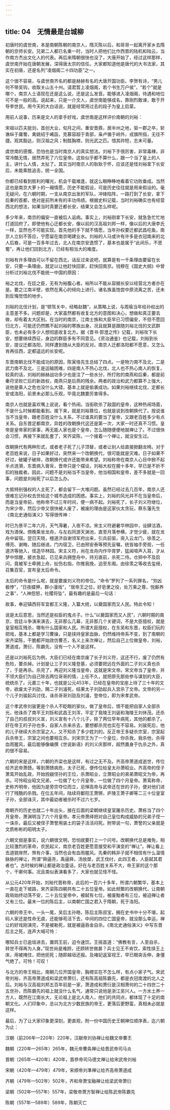 ```yaml
---
---
---
```

title: 04　无情最是台城柳
---




初唐时的虞世南，本是南朝陈朝的南京人，隋灭陈以后，和哥哥一起离开家乡去隋朝的京师长安。兄弟二人都已名重一时，当时人把他们比作西晋的陆机和陆云，当作南方杰出文化人的代表。再后来隋朝很快也没了，大唐开始了，经过这样那样，虞世南开始在唐朝发展，深得唐太宗的信任。大家都知道他是唐代的大书法家，其实在初唐，还是名列“凌烟阁二十四功臣”之一。

这个很不容易，与虞世南齐名的都是赫赫有名的大唐开国功臣。李贺有诗，“男儿何不带吴钩，收取关山五十州。请君暂上凌烟阁，若个书生万户侯”，“若个”就是哪个，南京人土语现在还是这么说，还是这么发音。能够进入凌烟阁，待遇和地位可不是一般的高。说起来，只是一介文人，虞世南能够成名，靠刚烈敢谏，敢于开导李世民。用今天的大白话说，就是经常用过去的段子为皇上启蒙。

用前人说事，历来是文人的拿手好戏，虞世南是这样评价南朝的刘裕：

宋祖以匹夫挺剑，首创大业，旬月之间，重安晋鼎，居半州之地，驱一郡之卒，斩谯纵于庸蜀，禽姚绍于崤函，克慕容超于青部，枭卢循于岭外，戎旗所指，无往不捷。观其豁达，则汉祖之风；制胜胸襟，则光武之匹。惜其祚短，志未可量。

虞世南的感慨，恐怕也是当时南京人的真实想法。刘裕下手很厉害，非常毒辣，非常冷酷无情，居然弄死了六位皇帝。这些似乎都不算什么，跟一个当了皇上的人主，讲什么人情，太扯了。其实当时南京人的耿耿于怀，应该还是怪刘裕拿下长安后，未能乘胜追击，统一全国。

你都已经看到胜利的曙光，机会千载难逢，就这么眼睁睁地看着它功败垂成。当然这也是南京大萝卜的一厢情愿，历史不能假设，可是历史往往就是用来假设的。毫无疑问，在六朝时期，一支从南京出发的军队，冲锋陷阵，一路打到了长安，拿下后秦的首都，绝对是前所未有的丰功伟绩。根据史料记载，当时刘裕确实也有经营西北的想法，如果当时真要迁都长安，结果又会怎么样呢。

多少年来，南京的偏安一直被后人诟病。事实上，刘裕刚拿下长安，就急急忙忙地打道回府了。即使他有心迁都长安，像以前的汉高祖刘邦一样，像以后的大唐李氏一样，显然也不可能实现。首先他的手下就不情愿，当年孙权要迁都武昌吃鱼，南京人立刻不答应，宁愿留在南京喝建业水。刘裕的人马或许有许多是衣冠南来的北人后裔，可是一百多年过去，北人在南京安逸惯了，基本也是属于“此间乐，不思蜀”，再让他们回到北方，已经有相当大的难度。

刘裕有许多理由可以不留在西北，话反过来说吧，就算是有一千条理由要留在长安，只要一条理由，就足以让他赶快回家，赶快回南京。钱穆在《国史大纲》中曾分析过刘裕北伐不能统一中国的原因：

裕之北伐，在廷之臣，无有为裕腹心者。裕所以不能从容据长安以经营北方者亦在是。要之江南半壁，依然在离心的倾向上进行。诸名族虽饱尝中原流离之苦，还未到反悔觉悟的地步。

刘裕的北伐计划，是“顿驾关中，经略赵魏”，从策略上说，与周瑜当年给孙权出的主意差不多。问题却是，大家虽然都有收复北方的意图和决心，想做和真正要去做，却有着太大区别。在当时的南京，江南士族和大臣早已习惯偏安，不但不愿回归北方，可能还仍然瞧不起刘裕的寒族出身。况且就算是跟随刘裕北伐的文武群臣，也未必有多少人想彻底收复北方。据《晋书·郭澄之传》记载，刘裕攻下长安，想要继续西征，身边的群臣多有不同意见。《资治通鉴》也记载，刘裕到长安，提议迁都洛阳，同样遭到随从大臣的反对。南京人迁都洛阳都不愿意，又怎么肯再往西，定都遥远的长安呢。

东晋南朝北伐不能成功的原因，陈寅恪先生总结了四点。一是物力南不及北，二是武力南不及北，三是运输困难，四是南人不热心北伐，北人也不热心南人的恢复。较真的话，刘裕的赫赫战功多少也是注了一些水分，所打败的南燕和后秦，都是前秦苻坚败亡后的新政权，南燕只是后燕的残余。两者的政治和武力都算不上强大，说他是乘人之危也没什么大错，基本上就是偷袭成功。如果刘裕继续北伐，定都长安或洛阳，前景未必那么乐观，毕竟北魏要厉害得多。

南京人也就是喜欢嘴上说说，看个热闹。当街砍杀了敌国的皇帝，这种热闹场面，不是什么时候都能看到。接下来，就是刘裕篡位，也就是说到改朝换代了。按说谁当不当皇帝，跟老百姓没什么关系，不过谁真的要当了皇帝，又跟老百姓多少有点关系。自东晋定都南京，异姓的改朝换代这还是第一次，大家一时还真不习惯。皇帝是皇帝家的家事，再无能人家也是个皇帝，怎么随随便便地就禅让了。不过很快会习惯，再接下来就乱套了，宋齐梁陈，一个接着一个禅让，就没安生过。

改朝换代有两种形式，或者老子死了儿子顶替，或者让别人给直接掀翻龙椅。对于老百姓来说，日子如果好过，突然来一个改朝换代，很可能就是灾难。日子如果不好过，破罐子破摔，改朝换代或许还能带来希望。刘裕称帝在南京人心目中掀不起半点涟漪，东晋病入膏肓，晋帝只是个摆设，刘裕大权在握十多年，早已是不折不扣的独裁者。因此，问题不是刘裕当不当皇帝，他当相国和皇帝，差不多就是一回事，问题是刘裕死了以后怎么办。

大抵特别强权的人主死了，都会留下一大堆问题。虽然已经过去几百年，南京人还很难忘记孙权去世给这个城市造成的困惑。事实上，刘裕的风光并不在当皇帝后，而是当皇帝前，他称帝不过三年时间，便一病不起。刘裕死了，长子刘义符继位，为宋少帝，然后少帝又很快被人废了，被废的理由是这家伙太贪玩，蔡东藩先生《南北史通俗演义》写得很传神：

时已为景平二年六月，天气溽暑，入夜不凉。宋主义符避暑华林园中，设肆沽酒，戏为酒保。傍晚乘坐龙舟，与左右同游天渊池，直至月落参横，才觉少疲，就在龙舟中留宿。翌日天晓，檀道济自谢领军府出来，引兵前驱，突入云龙门，徐羡之、傅亮、谢晦，随后继进。门内宿卫，已由邢安泰等预先妥嘱，统皆袖手旁观，一任道济等驰入，径造华林园。宋主义符，尚在龙舟内作华胥梦，猛闻喧声入耳，才从梦中惊醒，披衣急起，已见来兵拥登舟中，持刃直前，杀死二侍。仓猝中不及启问，竟被军士牵拥上舟，扯伤右指，你推我挽，迫至东阁。由徐羡之等收去玺绶，召集百官，宣布皇太后命令。

太后的命令是什么呢，就是要废刘义符的帝位。“命令”罗列了一系列罪名，“穷凶极悖”，“日夜媟狎，群小漫戏”，“居帝王之位，好皂隶之役，处万乘之尊，悦厮养之事”，“人神怨怒，社稷将坠”，最有趣的是最后一句话：

故事，奉迎镇西将军宜都王义隆，入纂大统，以奠国家而又人民。特此令知！

说是太后意思，当然还是权臣的鬼点子。什么“以奠国家而又人民”，六朝时期的南京，宫廷斗争演来演去，无非那么几幕，无非那几个关键词，不是大臣擅权，就是皇室相互残杀，哪有什么国家和人民。所谓大臣擅权，在东吴和东晋，权臣们玩的把戏，基本上都是学习曹操，只是挟持皇家血脉，仍然维持帝系不变，到了南朝的宋齐梁陈，干脆都开始效仿曹丕，名义上来次禅让，然后自己上位做皇帝，刘裕，萧道成，萧衍，陈霸先，没有一个人不是这样。

还是以刘裕死后为例，大臣们已经在南京废了长子刘义符，这还不行，废了仍然有危险，要杀掉。计划是让三子刘义隆登基，必须要把远在外面的二子刘义真也杀了，于是再杀。杀完了，再迎刘义隆当皇帝，这就是宋文帝。宋文帝当了皇帝，并不领大臣们为自己除去两位哥哥的情，上任不久，就把原先那些参与谋划的大臣，统统杀了。元嘉三十年，也就是公元453年，已经在皇帝的宝座上待了三十年的文帝，欲废太子刘劭，赐二子刘濬死，结果太子刘劭起兵入宫杀了文帝。文帝的另一个儿子刘骏起兵讨伐，诛杀哥哥刘劭及刘濬，登帝位，即为宋孝武帝。

这个孝武帝刘骏更是个杀人不眨眼的家伙，做了皇帝后，恨不能把自家人全部杀光，他诛杀了南平王刘铄和武昌王刘浑，平定了竟陵王刘诞和海陵王刘休茂。还杀了自己的叔叔刘义宣，刘义宣有十八个儿子，除了两位早年病死，其他的都杀了。好在帝王的子孙也多，自家人杀来杀去，要想都杀完也实在不容易。刘骏死后，他的儿子继续大杀宗室之人，又不知杀了多少姓刘的。反正帝王多疑杀宗室，宗室起兵杀帝王，宗室之间也要相互杀。刘宋宗王为了一个皇位，你杀我，我杀他，杀得血雨腥风，最后能够像编撰《世说新语》的刘义庆那样，超然置身于仇杀之外，真的很不容易。

六朝的宋是这样，六朝的齐梁也是这样，有过之无不及。齐高帝萧道成逝世，传位给齐武帝萧赜。等到萧赜病危，太子已死，便传位给皇太孙萧昭业。齐高帝的侄子萧鸾开始乱政，开始觊觎侄孙的王位，杀萧昭业，立萧昭业的弟弟萧昭文为帝，再杀。可怜昭业昭文兄弟，一位做了七个月皇帝，一位做了四个月皇帝。萧鸾称帝，史称齐明帝，他因为是旁宗夺位而立，忌惮高帝与武帝还在世的子孙，便对他们进行了残酷的杀戮。在位五年间，陆续将鄱阳王萧锵，庐陵王萧子卿等二三十位皇室子孙，全部诛灭，其中最幼者被杀时不过六七岁。

南朝齐的历史也就二十年出头，接在后面的梁朝继续皇室屠杀历史。萧栋当了四个月皇帝，萧渊明当了六个月皇帝。孝元帝萧绎把对自己皇位构成威胁的兄弟子侄一一诛杀，最后又被侄子萧詧用装土的袋子活活闷死。附带说一句，萧詧的父亲就是文质彬彬的昭明太子。

六朝文弱是事实，说六朝很文明，恐怕就要打上一个问号。改朝换代总是难免，相比较激烈的革命，农民起义，南京老百姓更愿意接受和平演变的“禅让”。禅让看上去道貌岸然，煞有介事，当然也会有血雨腥风。先秦的韩非子就不相信有什么温情脉脉的禅让，所谓“舜逼尧，禹逼舜，汤放桀，武王伐纣，此四王者，人臣弑其君者也”。古时候的禅让都是政治童话，好在与老百姓关系不大，帝王家的这个那个，干卿何事。况且类似表演看多了，大家也就见怪不怪。

从公元420年开始，刘裕代晋称帝，此后的一百六十多年，所谓六朝繁华，基本上一直在走下坡路，宋齐梁陈四朝共有二十五位皇帝。如此频繁的改朝换代，让南朝政局始终动荡不安，二十五位皇帝中，被弑有七位，被废黜者有三位，被迫禅让者又有三位。最末一位的陈后主，以南朝亡国之君入于隋朝，死于洛阳。

六朝的帝王中，一头一尾，吴后主孙皓，陈后主陈叔宝，搁在史书中十分不堪，起码人家还是性命无虞，还能够苟活下去，中间的四位亡国皇帝，就没那么幸运，禅让的好戏刚演完，不是被勒死，就是被逼吞金自杀。《南北史通俗演义》中写东晋后主之死，连声大喊可怜：

哪知兵士已逾垣进去，置鸩王前，迫令速饮。王摇首道：“佛教有言，人至自杀，转世不得再为人身。”现世尚是难顾，还顾转世做甚？兵士见王不肯饮，索性挟王上床，用被掩住，把他扼死；随即越垣还报。及褚妃返室视王，早已眼突舌伸，身僵气绝了。可怜！可叹！

与北方的帝王相比，南朝几位开国皇帝，胸襟实在不怎么样，有点小家子气。宋武帝刘裕，齐高帝萧道成和梁武帝萧衍，还有陈高祖陈霸先，都是衣冠南渡的北人之后。刘裕与汉高祖刘邦五百年前是一家，萧道成和萧衍是汉相萧何的二十四世二十五世孙，而陈霸先的祖上就没什么名气，通常只说他是浙江吴兴人。一方水土养一方人，既然在江南长大，无论祖上是北人南人，他们的共同点，都体现了十足的南朝文化。人们印象中，总以为北方少数民族的帝王，更落后更野蛮，真相未必就是这样。

最后，为了让大家印象更深刻，更直观，附一份中国历史王朝禅位顺序表，迄六朝为止：

汉朝（前206年—220年）220年，汉献帝刘协禅让给魏文帝曹丕

魏朝（220年—265年）265年，魏元帝曹奂禅让给晋武帝司马炎

晋朝（265年—420年）420年，晋恭帝司马德文禅让给宋武帝刘裕

宋朝（420年—479年）479年，宋顺帝刘準禅让给齐高帝萧道成

齐朝（479年—502年）502年，齐和帝萧宝融禅让给梁武帝萧衍

梁朝（502年—557年）557年，梁敬帝萧方智禅让给陈武帝陈霸先

陈朝（557年—589年）589年，陈朝灭亡